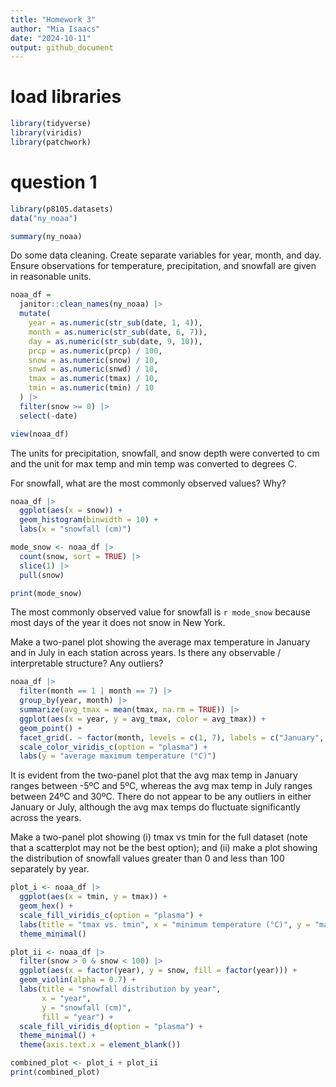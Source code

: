 ```yaml
---
title: "Homework 3"
author: "Mia Isaacs"
date: "2024-10-11"
output: github_document
---
```


# load libraries

```r
library(tidyverse)
library(viridis)
library(patchwork)
```


# question 1

```r
library(p8105.datasets)
data("ny_noaa")

summary(ny_noaa)
```


Do some data cleaning. Create separate variables for year, month, and day. Ensure observations for temperature, precipitation, and snowfall are given in reasonable units.

```r
noaa_df =  
  janitor::clean_names(ny_noaa) |> 
  mutate(
    year = as.numeric(str_sub(date, 1, 4)),
    month = as.numeric(str_sub(date, 6, 7)),
    day = as.numeric(str_sub(date, 9, 10)),
    prcp = as.numeric(prcp) / 100,
    snow = as.numeric(snow) / 10,
    snwd = as.numeric(snwd) / 10,
    tmax = as.numeric(tmax) / 10,
    tmin = as.numeric(tmin) / 10
  ) |> 
  filter(snow >= 0) |> 
  select(-date)

view(noaa_df)
```

The units for precipitation, snowfall, and snow depth were converted to cm and the unit for max temp and min temp was converted to degrees C.

For snowfall, what are the most commonly observed values? Why?

```r
noaa_df |> 
  ggplot(aes(x = snow)) + 
  geom_histogram(binwidth = 10) +
  labs(x = "snowfall (cm)")

mode_snow <- noaa_df |> 
  count(snow, sort = TRUE) |> 
  slice(1) |> 
  pull(snow)

print(mode_snow)
```

The most commonly observed value for snowfall is `r mode_snow` because most days of the year it does not snow in New York.


Make a two-panel plot showing the average max temperature in January and in July in each station across years. Is there any observable / interpretable structure? Any outliers?

```r
noaa_df |>
  filter(month == 1 | month == 7) |>
  group_by(year, month) |>
  summarize(avg_tmax = mean(tmax, na.rm = TRUE)) |>
  ggplot(aes(x = year, y = avg_tmax, color = avg_tmax)) +
  geom_point() +
  facet_grid(. ~ factor(month, levels = c(1, 7), labels = c("January", "July"))) +
  scale_color_viridis_c(option = "plasma") +
  labs(y = "average maximum temperature (°C)")
```

It is evident from the two-panel plot that the avg max temp in January ranges between -5ºC and 5ºC, whereas the avg max temp in July ranges between 24ºC and 30ºC. There do not appear to be any outliers in either January or July, although the avg max temps do fluctuate significantly across the years.


Make a two-panel plot showing (i) tmax vs tmin for the full dataset (note that a scatterplot may not be the best option); and (ii) make a plot showing the distribution of snowfall values greater than 0 and less than 100 separately by year.

```r
plot_i <- noaa_df |>
  ggplot(aes(x = tmin, y = tmax)) +
  geom_hex() +
  scale_fill_viridis_c(option = "plasma") +
  labs(title = "tmax vs. tmin", x = "minimum temperature (°C)", y = "maximum temperature (°C)", fill = "count") +
  theme_minimal()
```

```r
plot_ii <- noaa_df |>
  filter(snow > 0 & snow < 100) |>
  ggplot(aes(x = factor(year), y = snow, fill = factor(year))) +  
  geom_violin(alpha = 0.7) +  
  labs(title = "snowfall distribution by year", 
       x = "year", 
       y = "snowfall (cm)", 
       fill = "year") +
  scale_fill_viridis_d(option = "plasma") +
  theme_minimal() +
  theme(axis.text.x = element_blank())
```

```r
combined_plot <- plot_i + plot_ii
print(combined_plot)
```



